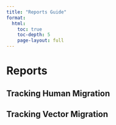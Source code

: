 ---
title: "Reports Guide"
format: 
  html:
    toc: true
    toc-depth: 5
    page-layout: full
---

# Reports

## Tracking Human Migration

## Tracking Vector Migration

